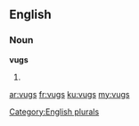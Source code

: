==English==

===Noun===
'''vugs'''

# {{plural of|vug}}

[[Category:English plurals]]

[[ar:vugs]]
[[fr:vugs]]
[[ku:vugs]]
[[my:vugs]]